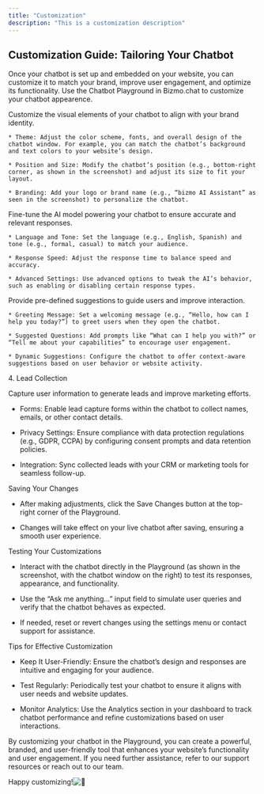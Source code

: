 ```yaml
---
title: "Customization"
description: "This is a customization description"
---
```


## Customization Guide: Tailoring Your Chatbot

Once your chatbot is set up and embedded on your website, you can customize it to match your brand, improve user engagement, and optimize its functionality. Use the Chatbot Playground in Bizmo.chat to customize your chatbot appearence.



<AccordionGroup>
  <Accordion title="Appearence" defaultOpen={true}>
    Customize the visual elements of your chatbot to align with your brand identity.

    * Theme: Adjust the color scheme, fonts, and overall design of the chatbot window. For example, you can match the chatbot’s background and text colors to your website’s design.

    * Position and Size: Modify the chatbot’s position (e.g., bottom-right corner, as shown in the screenshot) and adjust its size to fit your layout.

    * Branding: Add your logo or brand name (e.g., “bizmo AI Assistant” as seen in the screenshot) to personalize the chatbot.
  </Accordion>

  <Accordion title="Model Settings" defaultOpen={false}>
    Fine-tune the AI model powering your chatbot to ensure accurate and relevant responses.

    * Language and Tone: Set the language (e.g., English, Spanish) and tone (e.g., formal, casual) to match your audience.

    * Response Speed: Adjust the response time to balance speed and accuracy.

    * Advanced Settings: Use advanced options to tweak the AI’s behavior, such as enabling or disabling certain response types.
  </Accordion>

  <Accordion title="Default Suggestions" defaultOpen={false}>
    Provide pre-defined suggestions to guide users and improve interaction.

    * Greeting Message: Set a welcoming message (e.g., “Hello, how can I help you today?”) to greet users when they open the chatbot.

    * Suggested Questions: Add prompts like “What can I help you with?” or “Tell me about your capabilities” to encourage user engagement.

    * Dynamic Suggestions: Configure the chatbot to offer context-aware suggestions based on user behavior or website activity.
  </Accordion>
</AccordionGroup>



4\. Lead Collection

Capture user information to generate leads and improve marketing efforts.

* Forms: Enable lead capture forms within the chatbot to collect names, emails, or other contact details.

* Privacy Settings: Ensure compliance with data protection regulations (e.g., GDPR, CCPA) by configuring consent prompts and data retention policies.

* Integration: Sync collected leads with your CRM or marketing tools for seamless follow-up.

Saving Your Changes

* After making adjustments, click the Save Changes button at the top-right corner of the Playground.

* Changes will take effect on your live chatbot after saving, ensuring a smooth user experience.

Testing Your Customizations

* Interact with the chatbot directly in the Playground (as shown in the screenshot, with the chatbot window on the right) to test its responses, appearance, and functionality.

* Use the “Ask me anything…” input field to simulate user queries and verify that the chatbot behaves as expected.

* If needed, reset or revert changes using the settings menu or contact support for assistance.

Tips for Effective Customization

* Keep It User-Friendly: Ensure the chatbot’s design and responses are intuitive and engaging for your audience.

* Test Regularly: Periodically test your chatbot to ensure it aligns with user needs and website updates.

* Monitor Analytics: Use the Analytics section in your dashboard to track chatbot performance and refine customizations based on user interactions.

By customizing your chatbot in the Playground, you can create a powerful, branded, and user-friendly tool that enhances your website’s functionality and user engagement. If you need further assistance, refer to our support resources or reach out to our team.

Happy customizing!![🚀](https://abs-0.twimg.com/emoji/v2/svg/1f680.svg "Rocket")